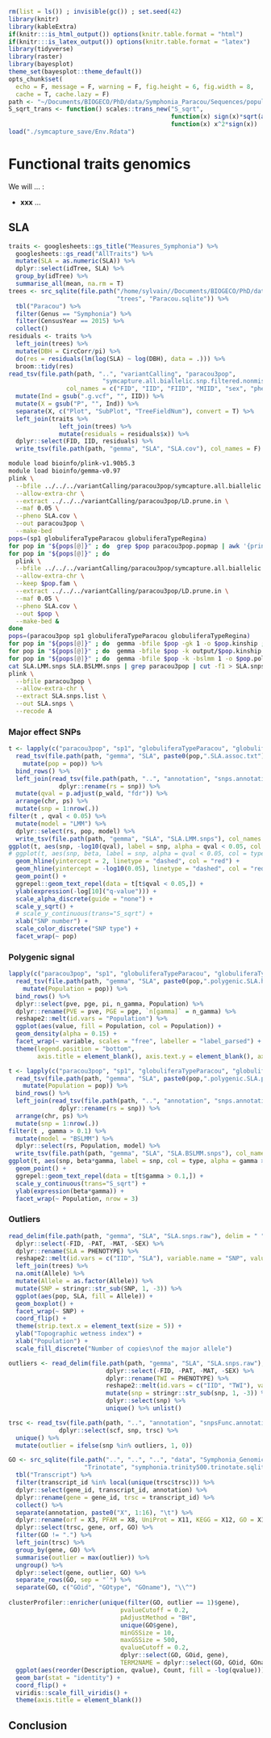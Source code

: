 ```r
rm(list = ls()) ; invisible(gc()) ; set.seed(42)
library(knitr)
library(kableExtra)
if(knitr:::is_html_output()) options(knitr.table.format = "html") 
if(knitr:::is_latex_output()) options(knitr.table.format = "latex") 
library(tidyverse)
library(raster)
library(bayesplot)
theme_set(bayesplot::theme_default())
opts_chunk$set(
  echo = F, message = F, warning = F, fig.height = 6, fig.width = 8,
  cache = T, cache.lazy = F)
path <- "~/Documents/BIOGECO/PhD/data/Symphonia_Paracou/Sequences/populationGenomics/"
S_sqrt_trans <- function() scales::trans_new("S_sqrt",
                                             function(x) sign(x)*sqrt(abs(x)),
                                             function(x) x^2*sign(x))
load("./symcapture_save/Env.Rdata")
```

# Functional traits genomics

We will ... :

* __xxx__ ...

## SLA

```r
traits <- googlesheets::gs_title("Measures_Symphonia") %>%
  googlesheets::gs_read("AllTraits") %>%
  mutate(SLA = as.numeric(SLA)) %>% 
  dplyr::select(idTree, SLA) %>% 
  group_by(idTree) %>% 
  summarise_all(mean, na.rm = T)
trees <- src_sqlite(file.path("/home/sylvain//Documents/BIOGECO/PhD/data/Paracou/",
                              "trees", "Paracou.sqlite")) %>% 
  tbl("Paracou") %>% 
  filter(Genus == "Symphonia") %>% 
  filter(CensusYear == 2015) %>% 
  collect()
residuals <- traits %>% 
  left_join(trees) %>% 
  mutate(DBH = CircCorr/pi) %>% 
  do(res = residuals(lm(log(SLA) ~ log(DBH), data = .))) %>% 
  broom::tidy(res)
read_tsv(file.path(path, "..", "variantCalling", "paracou3pop",
                          "symcapture.all.biallelic.snp.filtered.nonmissing.paracou3pop.fam"),
                col_names = c("FID", "IID", "FIID", "MIID", "sex", "phenotype")) %>% 
  mutate(Ind = gsub(".g.vcf", "", IID)) %>% 
  mutate(X = gsub("P", "", Ind)) %>% 
  separate(X, c("Plot", "SubPlot", "TreeFieldNum"), convert = T) %>% 
  left_join(traits %>% 
              left_join(trees) %>% 
              mutate(residuals = residuals$x)) %>% 
  dplyr::select(FID, IID, residuals) %>% 
  write_tsv(file.path(path, "gemma", "SLA", "SLA.cov"), col_names = F)
```

```bash
module load bioinfo/plink-v1.90b5.3
module load bioinfo/gemma-v0.97
plink \
  --bfile ../../../variantCalling/paracou3pop/symcapture.all.biallelic.snp.filtered.nonmissing.paracou3pop \
  --allow-extra-chr \
  --extract ../../../variantCalling/paracou3pop/LD.prune.in \
  --maf 0.05 \
  --pheno SLA.cov \
  --out paracou3pop \
  --make-bed
pops=(sp1 globuliferaTypeParacou globuliferaTypeRegina)
for pop in "${pops[@]}" ; do  grep $pop paracou3pop.popmap | awk '{print"0\t"$1"\t0\t0\t0\t-9"}' > $pop.fam ; done
for pop in "${pops[@]}" ; do  
  plink \
  --bfile ../../../variantCalling/paracou3pop/symcapture.all.biallelic.snp.filtered.nonmissing.paracou3pop \
  --allow-extra-chr \
  --keep $pop.fam \
  --extract ../../../variantCalling/paracou3pop/LD.prune.in \
  --maf 0.05 \
  --pheno SLA.cov \
  --out $pop \
  --make-bed &
done
pops=(paracou3pop sp1 globuliferaTypeParacou globuliferaTypeRegina)
for pop in "${pops[@]}" ; do  gemma -bfile $pop -gk 1 -o $pop.kinship ; done
for pop in "${pops[@]}" ; do  gemma -bfile $pop -k output/$pop.kinship.cXX.txt -lmm 1 -o $pop.SLA ; done
for pop in "${pops[@]}" ; do  gemma -bfile $pop -k -bslmm 1 -o $pop.polygenic.TWI & done
cat SLA.LMM.snps SLA.BSLMM.snps | grep paracou3pop | cut -f1 > SLA.snps.list
plink \
  --bfile paracou3pop \
  --allow-extra-chr \
  --extract SLA.snps.list \
  --out SLA.snps \
  --recode A
```

### Major effect SNPs

```r
t <- lapply(c("paracou3pop", "sp1", "globuliferaTypeParacou", "globuliferaTypeRegina"), function(pop) 
  read_tsv(file.path(path, "gemma", "SLA", paste0(pop,".SLA.assoc.txt"))) %>% 
    mutate(pop = pop)) %>% 
  bind_rows() %>% 
  left_join(read_tsv(file.path(path, "..", "annotation", "snps.annotation")) %>%
              dplyr::rename(rs = snp)) %>% 
  mutate(qval = p.adjust(p_wald, "fdr")) %>% 
  arrange(chr, ps) %>% 
  mutate(snp = 1:nrow(.))
filter(t , qval < 0.05) %>% 
  mutate(model = "LMM") %>% 
  dplyr::select(rs, pop, model) %>% 
  write_tsv(file.path(path, "gemma", "SLA", "SLA.LMM.snps"), col_names = F)
ggplot(t, aes(snp, -log10(qval), label = snp, alpha = qval < 0.05, col = type)) +
# ggplot(t, aes(snp, beta, label = snp, alpha = qval < 0.05, col = type)) +
  geom_hline(yintercept = 2, linetype = "dashed", col = "red") +
  geom_hline(yintercept = -log10(0.05), linetype = "dashed", col = "red") +
  geom_point() +
  ggrepel::geom_text_repel(data = t[t$qval < 0.05,]) +
  ylab(expression(-log[10]("q-value"))) +
  scale_alpha_discrete(guide = "none") +
  scale_y_sqrt() +
  # scale_y_continuous(trans="S_sqrt") +
  xlab("SNP number") +
  scale_color_discrete("SNP type") +
  facet_wrap(~ pop) 
```

### Polygenic signal


```r
lapply(c("paracou3pop", "sp1", "globuliferaTypeParacou", "globuliferaTypeRegina"), function(pop) 
  read_tsv(file.path(path, "gemma", "SLA", paste0(pop,".polygenic.SLA.hyp.txt"))) %>% 
    mutate(Population = pop)) %>% 
  bind_rows() %>% 
  dplyr::select(pve, pge, pi, n_gamma, Population) %>% 
  dplyr::rename(PVE = pve, PGE = pge, `n[gamma]` = n_gamma) %>% 
  reshape2::melt(id.vars = "Population") %>% 
  ggplot(aes(value, fill = Population, col = Population)) +
  geom_density(alpha = 0.15) +
  facet_wrap(~ variable, scales = "free", labeller = "label_parsed") +
  theme(legend.position = "bottom",
        axis.title = element_blank(), axis.text.y = element_blank(), axis.ticks.y = element_blank())
```

```r
t <- lapply(c("paracou3pop", "sp1", "globuliferaTypeParacou", "globuliferaTypeRegina"), function(pop) 
  read_tsv(file.path(path, "gemma", "SLA", paste0(pop,".polygenic.SLA.param.txt"))) %>% 
    mutate(Population = pop)) %>% 
  bind_rows() %>% 
  left_join(read_tsv(file.path(path, "..", "annotation", "snps.annotation")) %>%
              dplyr::rename(rs = snp)) %>% 
  arrange(chr, ps) %>% 
  mutate(snp = 1:nrow(.))
filter(t , gamma > 0.1) %>% 
  mutate(model = "BSLMM") %>% 
  dplyr::select(rs, Population, model) %>% 
  write_tsv(file.path(path, "gemma", "SLA", "SLA.BSLMM.snps"), col_names = F)
ggplot(t, aes(snp, beta*gamma, label = snp, col = type, alpha = gamma > 0.1)) +
  geom_point() +
  ggrepel::geom_text_repel(data = t[t$gamma > 0.1,]) +
  scale_y_continuous(trans="S_sqrt") +
  ylab(expression(beta*gamma)) +
  facet_wrap(~ Population, nrow = 3) 
```

### Outliers

```r
read_delim(file.path(path, "gemma", "SLA", "SLA.snps.raw"), delim = " ") %>% 
  dplyr::select(-FID, -PAT, -MAT, -SEX) %>% 
  dplyr::rename(SLA = PHENOTYPE) %>% 
  reshape2::melt(id.vars = c("IID", "SLA"), variable.name = "SNP", value.name = "Allele") %>% 
  left_join(trees) %>% 
  na.omit(Allele) %>% 
  mutate(Allele = as.factor(Allele)) %>% 
  mutate(SNP = stringr::str_sub(SNP, 1, -3)) %>% 
  ggplot(aes(pop, SLA, fill = Allele)) +
  geom_boxplot() +
  facet_wrap(~ SNP) +
  coord_flip() +
  theme(strip.text.x = element_text(size = 5)) +
  ylab("Topographic wetness index") +
  xlab("Population") +
  scale_fill_discrete("Number of copies\nof the major allele")
```

```r
outliers <- read_delim(file.path(path, "gemma", "SLA", "SLA.snps.raw"), delim = " ") %>% 
                           dplyr::select(-FID, -PAT, -MAT, -SEX) %>% 
                           dplyr::rename(TWI = PHENOTYPE) %>% 
                           reshape2::melt(id.vars = c("IID", "TWI"), variable.name = "snp", value.name = "Allele") %>% 
                           mutate(snp = stringr::str_sub(snp, 1, -3)) %>% 
                           dplyr::select(snp) %>% 
                           unique() %>% unlist()

trsc <- read_tsv(file.path(path, "..", "annotation", "snpsFunc.annotation")) %>% 
              dplyr::select(scf, snp, trsc) %>% 
  unique() %>% 
  mutate(outlier = ifelse(snp %in% outliers, 1, 0))

GO <- src_sqlite(file.path("..", "..", "..", "data", "Symphonia_Genomic", "Niklas_transcripts",
                     "Trinotate", "symphonia.trinity500.trinotate.sqlite")) %>% 
  tbl("Transcript") %>% 
  filter(transcript_id %in% local(unique(trsc$trsc))) %>% 
  dplyr::select(gene_id, transcript_id, annotation) %>% 
  dplyr::rename(gene = gene_id, trsc = transcript_id) %>% 
  collect() %>% 
  separate(annotation, paste0("X", 1:16), "\t") %>% 
  dplyr::rename(orf = X3, PFAM = X8, UniProt = X11, KEGG = X12, GO = X13) %>% 
  dplyr::select(trsc, gene, orf, GO) %>% 
  filter(GO != ".") %>% 
  left_join(trsc) %>% 
  group_by(gene, GO) %>% 
  summarise(outlier = max(outlier)) %>% 
  ungroup() %>% 
  dplyr::select(gene, outlier, GO) %>% 
  separate_rows(GO, sep = "`") %>% 
  separate(GO, c("GOid", "GOtype", "GOname"), "\\^")
  
clusterProfiler::enricher(unique(filter(GO, outlier == 1)$gene),
                               pvalueCutoff = 0.2, 
                               pAdjustMethod = "BH",
                               unique(GO$gene),
                               minGSSize = 10, 
                               maxGSSize = 500, 
                               qvalueCutoff = 0.2, 
                               dplyr::select(GO, GOid, gene),
                               TERM2NAME = dplyr::select(GO, GOid, GOname))@result %>% 
  ggplot(aes(reorder(Description, qvalue), Count, fill = -log(qvalue))) +
  geom_bar(stat = "identity") +
  coord_flip() +
  viridis::scale_fill_viridis() +
  theme(axis.title = element_blank())
```

## Conclusion
